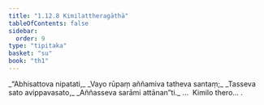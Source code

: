```yaml
---
title: "1.12.8 Kimilattheragāthā"
tableOfContents: false
sidebar:
  order: 9
type: "tipitaka"
basket: "su"
book: "th1"
---
```



<DynamicBreadcrumb />

<Division number="118" book="th1">

<Paragraph number="263" type="verses" book="th1">
_“Abhisattova nipatati,_  
_Vayo rūpaṃ aññamiva tatheva santaṃ;_  
_Tasseva sato avippavasato,_  
_Aññasseva sarāmi attānan”ti._  


</Paragraph>
</Division>

<Paragraph number="264" type="center" book="th1">
…  Kimilo thero… .
</Paragraph>